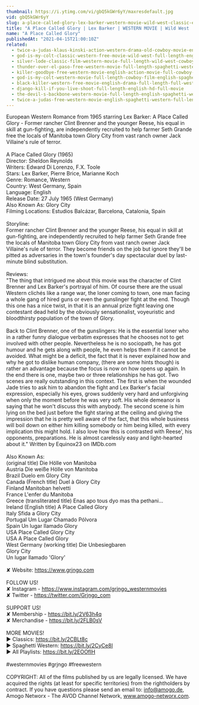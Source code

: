 ```yaml
---
thumbnail: https://i.ytimg.com/vi/gbQ5kGWr6yY/maxresdefault.jpg
vid: gbQ5kGWr6yY
slug: a-place-called-glory-lex-barker-western-movie-wild-west-classic-european-feature-film
title: "A Place Called Glory | Lex Barker | WESTERN MOVIE | Wild West | Classic European Feature Film"
name: "A Place Called Glory"
publishedAt: "2021-04-15T21:00:10Z"
related:
  - twice-a-judas-klaus-kinski-action-western-drama-old-cowboy-movie-english
  - god-is-my-colt-classic-western-free-movie-wild-west-full-length-english
  - silver-lode-classic-film-western-movie-full-length-wild-west-cowboy-movies-free-film
  - thunder-over-el-paso-free-western-movie-full-length-spaghetti-western-full-action-movie
  - killer-goodbye-free-western-movie-english-action-movie-full-cowboy-film
  - god-is-my-colt-western-movie-full-length-cowboy-film-english-spaghetti-italo-western
  - black-killer-western-free-movie-english-drama-full-length-full-western-film
  - django-kill-if-you-live-shoot-full-length-english-hd-full-movie
  - the-devil-s-backbone-western-movie-full-length-english-spaghetti-western-cowboyfilm-watchfree
  - twice-a-judas-free-western-movie-english-spaghetti-western-full-length
---
```


European Western Romance from 1965 starring Lex Barker: A Place Called Glory - Former rancher Clint Brenner and the younger Reese, his equal in skill at gun-fighting, are independently recruited to help farmer Seth Grande free the locals of Manitoba town Glory City from vast ranch owner Jack Villaine's rule of terror.<br />
<br />
A Place Called Glory (1965)<br />
Director: Sheldon Reynolds<br />
Writers: Edward Di Lorenzo, F.X. Toole  <br />
Stars: Lex Barker, Pierre Brice, Marianne Koch<br />
Genre: Romance, Western <br />
Country: West Germany, Spain<br />
Language: English<br />
Release Date: 27 July 1965 (West Germany) <br />
Also Known As: Glory City <br />
Filming Locations: Estudios Balcázar, Barcelona, Catalonia, Spain <br />
<br />
Storyline:<br />
Former rancher Clint Brenner and the younger Reese, his equal in skill at gun-fighting, are independently recruited to help farmer Seth Grande free the locals of Manitoba town Glory City from vast ranch owner Jack Villaine's rule of terror. They become friends on the job but ignore they'll be pitted as adversaries in the town's founder's day spectacular duel by last-minute blind substitution.<br />
<br />
Reviews:<br />
"The thing that intrigued me about this movie was the character of Clint Brenner and Lex Barker's portrayal of him. Of course there are the usual Western clichés like a range war, the loner coming to town, one man facing a whole gang of hired guns or even the gunslinger fight at the end. Though this one has a nice twist, in that it is an annual prize fight leaving one contestant dead held by the obviously sensationalist, voyeuristic and bloodthirsty population of the town of Glory.<br />
<br />
Back to Clint Brenner, one of the gunslingers: He is the essential loner who in a rather funny dialogue verbatim expresses that he chooses not to get involved with other people. Nevertheless he is no sociopath, he has got humour and he gets along with people, he even helps them if it cannot be avoided. What might be a deficit, the fact that it is never explained how and why he got to dislike human company, (there are some hints though) is rather an advantage because the focus is now on how opens up again. In the end there is one, maybe two or three relationships he has got. Two scenes are really outstanding in this context. The first is when the wounded Jade tries to ask him to abandon the fight and Lex Barker's facial expression, especially his eyes, grows suddenly very hard and unforgiving when only the moment before he was very soft. His whole demeanor is saying that he won't discuss this with anybody. The second scene is him lying on the bed just before the fight staring at the ceiling and giving the impression that he is pretty well aware of the fact, that this whole business will boil down on either him killing somebody or him being killed, with every implication this might hold. I also love how this is contrasted with Reese', his opponents, preparations. He is almost carelessly easy and light-hearted about it." Written by Equinox23 on IMDb.com <br />
<br />
Also Known As:<br />
(original title) Die Hölle von Manitoba<br />
Austria Die weiße Hölle von Manitoba<br />
Brazil Duelo em Glory City<br />
Canada (French title) Duel à Glory City<br />
Finland Manitoban helvetti<br />
France L'enfer du Manitoba<br />
Greece (transliterated title) Enas apo tous dyo mas tha pethani...<br />
Ireland (English title) A Place Called Glory<br />
Italy Sfida a Glory City<br />
Portugal Um Lugar Chamado Pólvora<br />
Spain Un lugar llamado Glory<br />
USA Place Called Glory City<br />
USA A Place Called Glory<br />
West Germany (working title) Die Unbesiegbaren<br />
Glory City<br />
Un lugar llamado 'Glory'<br />
<br />
✘ Website: https://www.grjngo.com<br />
<br />
FOLLOW US!<br />
✘ Instagram - https://www.instagram.com/grjngo_westernmovies<br />
✘ Twitter - https://twitter.com/Grjngo_com<br />
<br />
SUPPORT US!<br />
✘ Membership - https://bit.ly/2V63h4q<br />
✘ Merchandise - https://bit.ly/2FLB0sV<br />
<br />
MORE MOVIES! <br />
► Classics: https://bit.ly/2CBLt8c <br />
► Spaghetti Western: https://bit.ly/2CyCe8I <br />
► All Playlists: https://bit.ly/2EOOfIH <br />
<br />
#westernmovies #grjngo #freewestern<br />
<br />
COPYRIGHT: All of the films published by us are legally licensed. We have acquired the rights (at least for specific territories) from the rightholders by contract. If you have questions please send an email to: info@amogo.de, Amogo Networx - The AVOD Channel Network, www.amogo-networx.com.